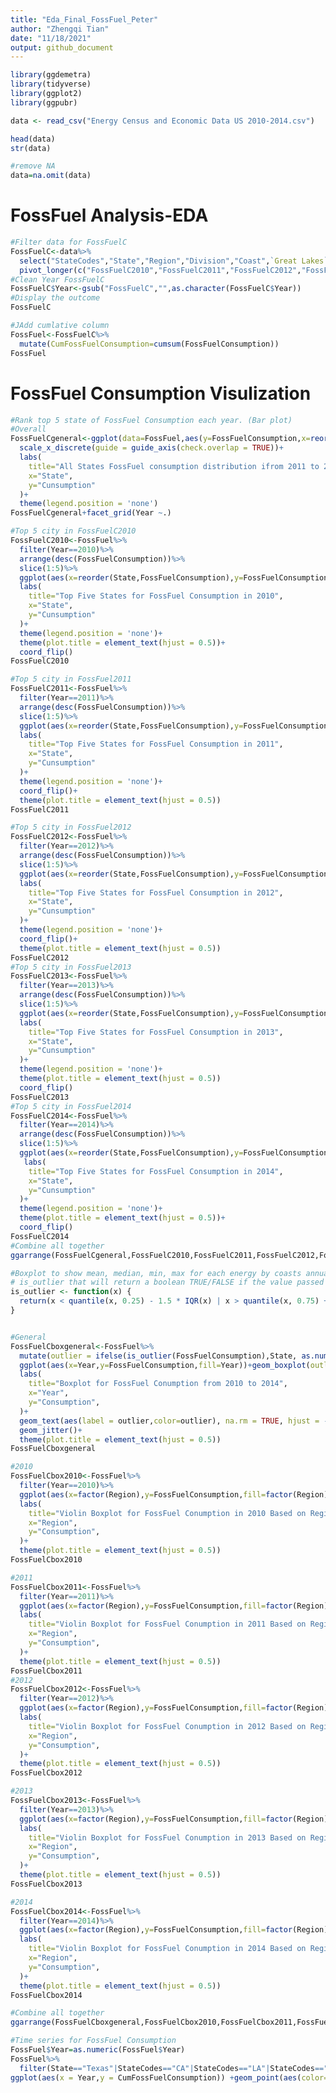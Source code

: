 ```yaml
---
title: "Eda_Final_FossFuel_Peter"
author: "Zhengqi Tian"
date: "11/18/2021"
output: github_document
---
```



```r
library(ggdemetra)
library(tidyverse)
library(ggplot2)
library(ggpubr)
```

```r
data <- read_csv("Energy Census and Economic Data US 2010-2014.csv")
```

```r
head(data)
str(data)
```
```r
#remove NA
data=na.omit(data)
```
# FossFuel Analysis-EDA
```r
#Filter data for FossFuelC
FossFuelC<-data%>%
  select("StateCodes","State","Region","Division","Coast",`Great Lakes`,"FossFuelC2010","FossFuelC2011","FossFuelC2012","FossFuelC2013","FossFuelC2014")%>%
  pivot_longer(c("FossFuelC2010","FossFuelC2011","FossFuelC2012","FossFuelC2013","FossFuelC2014"), names_to = "Year", values_to = "FossFuelConsumption")
#Clean Year FossFuelC
FossFuelC$Year<-gsub("FossFuelC","",as.character(FossFuelC$Year))
#Display the outcome
FossFuelC

```

```r
#JAdd cumlative column
FossFuel<-FossFuelC%>%
  mutate(CumFossFuelConsumption=cumsum(FossFuelConsumption))
FossFuel
```

# FossFuel Consumption Visulization
```r
#Rank top 5 state of FossFuel Consumption each year. (Bar plot)
#Overall
FossFuelCgeneral<-ggplot(data=FossFuel,aes(y=FossFuelConsumption,x=reorder(State,FossFuelConsumption)))+geom_col(aes(fill=State))+
  scale_x_discrete(guide = guide_axis(check.overlap = TRUE))+
  labs(
    title="All States FossFuel consumption distribution ifrom 2011 to 2014",
    x="State",
    y="Cunsumption"
  )+
  theme(legend.position = 'none')
FossFuelCgeneral+facet_grid(Year ~.)

#Top 5 city in FossFuelC2010
FossFuelC2010<-FossFuel%>%
  filter(Year==2010)%>%
  arrange(desc(FossFuelConsumption))%>%
  slice(1:5)%>%
  ggplot(aes(x=reorder(State,FossFuelConsumption),y=FossFuelConsumption))+geom_col(aes(fill=State))+
  labs(
    title="Top Five States for FossFuel Consumption in 2010",
    x="State",
    y="Cunsumption"
  )+
  theme(legend.position = 'none')+
  theme(plot.title = element_text(hjust = 0.5))+
  coord_flip()
FossFuelC2010

#Top 5 city in FossFuel2011
FossFuelC2011<-FossFuel%>%
  filter(Year==2011)%>%
  arrange(desc(FossFuelConsumption))%>%
  slice(1:5)%>%
  ggplot(aes(x=reorder(State,FossFuelConsumption),y=FossFuelConsumption))+geom_col(aes(fill=State))+
  labs(
    title="Top Five States for FossFuel Consumption in 2011",
    x="State",
    y="Cunsumption"
  )+
  theme(legend.position = 'none')+
  coord_flip()+
  theme(plot.title = element_text(hjust = 0.5)) 
FossFuelC2011

#Top 5 city in FossFuel2012
FossFuelC2012<-FossFuel%>%
  filter(Year==2012)%>%
  arrange(desc(FossFuelConsumption))%>%
  slice(1:5)%>%
  ggplot(aes(x=reorder(State,FossFuelConsumption),y=FossFuelConsumption))+geom_col(aes(fill=State))+
  labs(
    title="Top Five States for FossFuel Consumption in 2012",
    x="State",
    y="Cunsumption"
  )+
  theme(legend.position = 'none')+
  coord_flip()+
  theme(plot.title = element_text(hjust = 0.5)) 
FossFuelC2012
#Top 5 city in FossFuel2013
FossFuelC2013<-FossFuel%>%
  filter(Year==2013)%>%
  arrange(desc(FossFuelConsumption))%>%
  slice(1:5)%>%
  ggplot(aes(x=reorder(State,FossFuelConsumption),y=FossFuelConsumption))+geom_col(aes(fill=State))+
  labs(
    title="Top Five States for FossFuel Consumption in 2013",
    x="State",
    y="Cunsumption"
  )+
  theme(legend.position = 'none')+
  theme(plot.title = element_text(hjust = 0.5)) 
  coord_flip()
FossFuelC2013
#Top 5 city in FossFuel2014
FossFuelC2014<-FossFuel%>%
  filter(Year==2014)%>%
  arrange(desc(FossFuelConsumption))%>%
  slice(1:5)%>%
  ggplot(aes(x=reorder(State,FossFuelConsumption),y=FossFuelConsumption))+geom_col(aes(fill=State))+
   labs(
    title="Top Five States for FossFuel Consumption in 2014",
    x="State",
    y="Cunsumption"
  )+
  theme(legend.position = 'none')+
  theme(plot.title = element_text(hjust = 0.5))+
  coord_flip()
FossFuelC2014
#Combine all together
ggarrange(FossFuelCgeneral,FossFuelC2010,FossFuelC2011,FossFuelC2012,FossFuelC2013,FossFuelC2014,nrow=2,ncol=3)
```

```r
#Boxplot to show mean, median, min, max for each energy by coasts annually
# is_outlier that will return a boolean TRUE/FALSE if the value passed to it is an outlier. 
is_outlier <- function(x) {
  return(x < quantile(x, 0.25) - 1.5 * IQR(x) | x > quantile(x, 0.75) + 1.5* IQR(x))
}


#General
FossFuelCboxgeneral<-FossFuel%>%
  mutate(outlier = ifelse(is_outlier(FossFuelConsumption),State, as.numeric(NA))) %>%
  ggplot(aes(x=Year,y=FossFuelConsumption,fill=Year))+geom_boxplot(outlier.colour="red", outlier.shape=8, outlier.size=4)+
  labs(
    title="Boxplot for FossFuel Conumption from 2010 to 2014",
    x="Year",
    y="Consumption",
  )+
  geom_text(aes(label = outlier,color=outlier), na.rm = TRUE, hjust = -0.5)+
  geom_jitter()+
  theme(plot.title = element_text(hjust = 0.5))
FossFuelCboxgeneral

#2010
FossFuelCbox2010<-FossFuel%>%
  filter(Year==2010)%>%
  ggplot(aes(x=factor(Region),y=FossFuelConsumption,fill=factor(Region)))+geom_violin()+
  labs(
    title="Violin Boxplot for FossFuel Conumption in 2010 Based on Region",
    x="Region",
    y="Consumption",
  )+
  theme(plot.title = element_text(hjust = 0.5))
FossFuelCbox2010

#2011
FossFuelCbox2011<-FossFuel%>%
  filter(Year==2011)%>%
  ggplot(aes(x=factor(Region),y=FossFuelConsumption,fill=factor(Region)))+geom_violin()+
  labs(
    title="Violin Boxplot for FossFuel Conumption in 2011 Based on Region",
    x="Region",
    y="Consumption",
  )+
  theme(plot.title = element_text(hjust = 0.5))
FossFuelCbox2011
#2012
FossFuelCbox2012<-FossFuel%>%
  filter(Year==2012)%>%
  ggplot(aes(x=factor(Region),y=FossFuelConsumption,fill=factor(Region)))+geom_violin()+
  labs(
    title="Violin Boxplot for FossFuel Conumption in 2012 Based on Region",
    x="Region",
    y="Consumption",
  )+
  theme(plot.title = element_text(hjust = 0.5))
FossFuelCbox2012

#2013
FossFuelCbox2013<-FossFuel%>%
  filter(Year==2013)%>%
  ggplot(aes(x=factor(Region),y=FossFuelConsumption,fill=factor(Region)))+geom_violin()+
  labs(
    title="Violin Boxplot for FossFuel Conumption in 2013 Based on Region",
    x="Region",
    y="Consumption",
  )+
  theme(plot.title = element_text(hjust = 0.5))
FossFuelCbox2013

#2014
FossFuelCbox2014<-FossFuel%>%
  filter(Year==2014)%>%
  ggplot(aes(x=factor(Region),y=FossFuelConsumption,fill=factor(Region)))+geom_violin()+
  labs(
    title="Violin Boxplot for FossFuel Conumption in 2014 Based on Region",
    x="Region",
    y="Consumption",
  )+
  theme(plot.title = element_text(hjust = 0.5))
FossFuelCbox2014

#Combine all together
ggarrange(FossFuelCboxgeneral,FossFuelCbox2010,FossFuelCbox2011,FossFuelCbox2012,FossFuelCbox2013,FossFuelCbox2014,nrow=2,ncol=3)

```

```r
#Time series for FossFuel Consumption
FossFuel$Year=as.numeric(FossFuel$Year)
FossFuel%>%
  filter(State=="Texas"|StateCodes=="CA"|StateCodes=="LA"|StateCodes=="PA")%>%
ggplot(aes(x = Year,y = CumFossFuelConsumption)) +geom_point(aes(color=factor(State))) +geom_line(aes(color=factor(State))) 

```